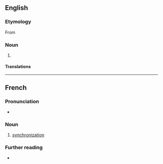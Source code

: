 {{also|Synchronisation}}
==English==

===Etymology===
From {{suffix|synchronise|ation|lang=en}}

===Noun===
{{en-noun}}

# {{standard spelling of|synchronization|lang=en|from=non-Oxford British spelling}}

====Translations====
{{trans-see|synchronisation|synchronization}}

----

==French==

===Pronunciation===
* {{IPA|/sɛ̃.kʁɔ.ni.za.sjɔ̃/|lang=fr}}

===Noun===
{{fr-noun|f}}

# [[synchronization]]

===Further reading===
* {{R:TLFi}}